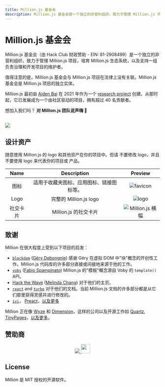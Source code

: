 ```yaml
---
title: Million.js 基金会
description: Million.js 基金会是一个独立的非营利组织，致力于管理 Million.js 项目，培育 Million.js 生态系统，以及支持一组负责治理和开发项目的维护者。
---
```



# Million.js 基金会

Million.js 基金会（由 Hack Club 财政赞助 - EIN: 81-2908499）是一个独立的非营利组织，致力于管理 Million.js 项目，培育 Million.js 生态系统，以及支持一组负责治理和开发项目的维护者。

值得注意的是，Million.js 基金会与 Million.js 项目在法律上没有关联。Million.js 基金会是 Million.js 项目的独立实体。

Million.js 最初由 [Aiden Bai](https://aiden.mov) 在 2021 年作为一个 [research project](https://dl.acm.org/doi/10.1145/3555776.3577683) 创建。从那时起，它已发展成为一个由社区驱动的项目，拥有超过 40 名贡献者。

想加入我们吗？ **对 Million.js 团队说声嗨 👋**

<br />

<a href="https://github.com/aidenybai/million/graphs/contributors">
  <img src="https://contrib.rocks/image?repo=aidenybai/million" />
</a>

## 设计资产

随意使用 Million.js 的 logo 和其他资产在你的项目中。但请
不要修改 logo，并且不要使用 logo 来代表你的项目或
产品。

|    Name     |                   Description                    |                                       Preview                                       |
| :---------: | :----------------------------------------------: | :---------------------------------------------------------------------------------: |
|    图标     | 适用于收藏夹图标、应用图标、链接图标等。             | <Image className="m-5" alt="favicon" src="/favicon.svg" width={150} height={150} /> |
|    Logo     |               完整的 Million.js logo              | <Image className="m-5" alt="logo" src="/text-logo.svg" width={300} height={100} />  |
|   社交卡片   |            Million.js 的社交卡片                  |                          ![Million.js 横幅](/banner.png)                          |

## 致谢

Million 在很大程度上受到以下项目的启发：

- [`blockdom`](https://github.com/ged-odoo/blockdom) ([Géry Debongnie](https://github.com/ged-odoo))
  感谢 Géry 在虚拟 DOM 中"块"概念的开创性工作。Million.js 代码库的许多部分直接或间接地来源于他的工作。
- [`voby`](https://github.com/vobyjs/voby) ([Fabio Spampinato](https://github.com/fabiospampinato))
  Million.js 的"模板"概念源自 Voby 的 `template()` API。
- [Hack the Wave](https://hackthewave.com) ([Melinda Chang](https://github.com/melindachang)) 对于他们的主页。
- [`react`](https://react.dev) and [`turbo`](https://turbo.build) 对于他们的文档。当前 Million.js 文档的许多部分都是从它们那里获得灵感并进行修改的。
- [`ivi`](https://github.com/localvoid/ivi)， [Preact](https://github.com/preactjs/preact)，[以及更多](https://krausest.github.io/js-framework-benchmark/2021/table_chrome_96.0.4664.45.html)

Million 正在像 [Wyze](https://wyze.com) 和 [Dimension](https://dimension.dev)，这样的公司以及开源工作如 [Quartz](https://github.com/jackyzha0/quartz), [TinyPages](https://github.com/Borrus-sudo/tinypages)，[以及更多](https://github.com/aidenybai/million/network/dependents)。

## 赞助商

<p align="center">
  <a href="https://github.com/sponsors/aidenybai">
    <img src="https://raw.githubusercontent.com/aidenybai/aidenybai/master/sponsors.svg" />
  </a>
  <a href="https://vercel.com?utm_source=millionjs&utm_campaign=oss">
    <img
      height="30"
      src="https://raw.githubusercontent.com/abumalick/powered-by-vercel/master/powered-by-vercel.svg"
    />
  </a>
</p>

## License

Million 是 MIT 授权的开源软件。
